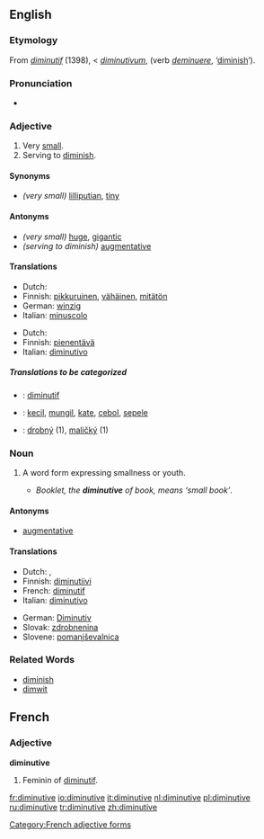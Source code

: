 ==English==

===Etymology===
From {{OF.}} ''[[diminutif]]'' (1398), < {{L.}} ''[[diminutivum]]'', (verb ''[[deminuere]]'', ‘[[diminish]]’).

===Pronunciation===
* {{audio|en-us-diminutive.ogg|Audio (US)}}

===Adjective===
{{en-adj}}

# Very [[small]].
# Serving to [[diminish]].

====Synonyms====
* ''(very small)'' [[lilliputian]], [[tiny]]

====Antonyms====
* ''(very small)'' [[huge]], [[gigantic]]
* ''(serving to diminish)'' [[augmentative]]

==== Translations ====
{{trans-top|very small}}
*Dutch: {{t|nl|klein}}
*Finnish: [[pikkuruinen]], [[vähäinen]], [[mitätön]]
*German: [[winzig]]
*Italian: [[minuscolo]]
{{trans-mid}}
{{trans-bottom}}

{{trans-top|serving to diminish}}
*Dutch: {{t|nl|verkleinend}}
*Finnish: [[pienentää|pienentävä]]
*Italian: [[diminutivo]]
{{trans-mid}}
{{trans-bottom}}

=====Translations to be categorized=====
{{checktrans}}
{{trans-top|Translations to be categorized}}
*{{ttbc|French}}: [[diminutif]]
*{{ttbc|Indonesian}}: [[kecil]], [[mungil]], [[kate]], [[cebol]], [[sepele]]
{{trans-mid}}
*{{ttbc|Slovak}}: [[drobný]] (1), [[maličký]] (1)
{{trans-bottom}}

===Noun===
{{en-noun}}

# {{Grammar}} A word form expressing smallness or youth. 
#* ''Booklet, the '''diminutive''' of book, means ‘small book’''.

====Antonyms====
* [[augmentative]]

====Translations====
{{trans-top}}
*Dutch: {{t|nl|verkleinwoord|n}}, {{t|nl|diminutief|n}}
*Finnish: [[diminutiivi]]
*French: [[diminutif]] {{m}}
*Italian: [[diminutivo]] {{m}}
{{trans-mid}}
*German: [[Diminutiv]] {{m}}
*Slovak: [[zdrobnenina]] {{f}}
*Slovene: [[pomanjševalnica]] {{f}}
{{trans-bottom}}

===Related Words===
* [[diminish]]
* [[dimwit]]

==French==

===Adjective===
'''diminutive'''

# Feminin of [[diminutif]].

[[Category:French adjective forms]]

[[fr:diminutive]]
[[io:diminutive]]
[[it:diminutive]]
[[nl:diminutive]]
[[pl:diminutive]]
[[ru:diminutive]]
[[tr:diminutive]]
[[zh:diminutive]]